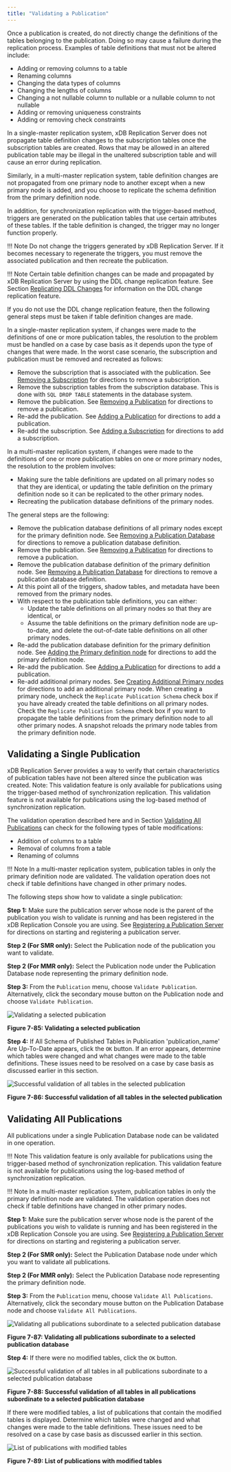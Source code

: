 ```yaml
---
title: "Validating a Publication"
---
```


<div id="validating_publication" class="registered_link"></div>

Once a publication is created, do not directly change the definitions of the tables belonging to the publication. Doing so may cause a failure during the replication process. Examples of table definitions that must not be altered include:

-   Adding or removing columns to a table
-   Renaming columns
-   Changing the data types of columns
-   Changing the lengths of columns
-   Changing a not nullable column to nullable or a nullable column to not nullable
-   Adding or removing uniqueness constraints
-   Adding or removing check constraints

In a single-master replication system, xDB Replication Server does not propagate table definition changes to the subscription tables once the subscription tables are created. Rows that may be allowed in an altered publication table may be illegal in the unaltered subscription table and will cause an error during replication.

Similarly, in a multi-master replication system, table definition changes are not propagated from one primary node to another except when a new primary node is added, and you choose to replicate the schema definition from the primary definition node.

In addition, for synchronization replication with the trigger-based method, triggers are generated on the publication tables that use certain attributes of these tables. If the table definition is changed, the trigger may no longer function properly.

!!! Note
    Do not change the triggers generated by xDB Replication Server. If it becomes necessary to regenerate the triggers, you must remove the associated publication and then recreate the publication.

!!! Note
    Certain table definition changes can be made and propagated by xDB Replication Server by using the DDL change replication feature. See Section [Replicating DDL Changes](../08_replicating_ddl_changes/#replicating_ddl_changes) for information on the DDL change replication feature.

If you do not use the DDL change replication feature, then the following general steps must be taken if table definition changes are made.

In a single-master replication system, if changes were made to the definitions of one or more publication tables, the resolution to the problem must be handled on a case by case basis as it depends upon the type of changes that were made. In the worst case scenario, the subscription and publication must be removed and recreated as follows:

-   Remove the subscription that is associated with the publication. See [Removing a Subscription](../../05_smr_operation/05_managing_subscription/05_removing_subscription/#removing_subscription) for directions to remove a subscription.
-   Remove the subscription tables from the subscription database. This is done with `SQL DROP TABLE` statements in the database system.
-   Remove the publication. See [Removing a Publication](06_removing_pub/#removing_pub) for directions to remove a publication.
-   Re-add the publication. See [Adding a Publication](../../05_smr_operation/02_creating_publication/03_adding_publication/#adding_publication) for directions to add a publication.
-   Re-add the subscription. See [Adding a Subscription](../../05_smr_operation/03_creating_subscription/03_adding_subscription/#adding_subscription) for directions to add a subscription.

In a multi-master replication system, if changes were made to the definitions of one or more publication tables on one or more primary nodes, the resolution to the problem involves:

-   Making sure the table definitions are updated on all primary nodes so that they are identical, or updating the table definition on the primary definition node so it can be replicated to the other primary nodes.
-   Recreating the publication database definitions of the primary nodes.

The general steps are the following:

-   Remove the publication database definitions of all primary nodes except for the primary definition node. See [Removing a Publication Database](07_removing_pub_database/#removing_pub_database) for directions to remove a publication database definition.
-   Remove the publication. See [Removing a Publication](06_removing_pub/#removing_pub) for directions to remove a publication.
-   Remove the publication database definition of the primary definition node. See [Removing a Publication Database](07_removing_pub_database/#removing_pub_database) for directions to remove a publication database definition.
-   At this point all of the triggers, shadow tables, and metadata have been removed from the primary nodes.
-   With respect to the publication table definitions, you can either: 
    - Update the table definitions on all primary nodes so that they are identical, or 
    - Assume the table definitions on the primary definition node are up-to-date, and delete the out-of-date table definitions on all other primary nodes.
-   Re-add the publication database definition for the primary definition node. See [Adding the Primary definition node](../../06_mmr_operation/02_creating_publication_mmr/#adding_pdn) for directions to add the primary definition node.
-   Re-add the publication. See [Adding a Publication](../../06_mmr_operation/02_creating_publication_mmr/#add_pub_mmr) for directions to add a publication.
-   Re-add additional primary nodes. See [Creating Additional Primary nodes](../../06_mmr_operation/03_creating_primary_nodes/#creating_primary_nodes) for directions to add an additional primary node. When creating a primary node, uncheck the `Replicate Publication Schema` check box if you have already created the table definitions on all primary nodes. Check the `Replicate Publication Schema` check box if you want to propagate the table definitions from the primary definition node to all other primary nodes. A snapshot reloads the primary node tables from the primary definition node.

## Validating a Single Publication

xDB Replication Server provides a way to verify that certain characteristics of publication tables have not been altered since the publication was created. Note: This validation feature is only available for publications using the trigger-based method of synchronization replication. This validation feature is not available for publications using the log-based method of synchronization replication.

The validation operation described here and in Section [Validating All Publications](#validate_all_pub) can check for the following types of table modifications:

-   Addition of columns to a table
-   Removal of columns from a table
-   Renaming of columns

!!! Note
    In a multi-master replication system, publication tables in only the primary definition node are validated. The validation operation does not check if table definitions have changed in other primary nodes.

The following steps show how to validate a single publication:

**Step 1:** Make sure the publication server whose node is the parent of the publication you wish to validate is running and has been registered in the xDB Replication Console you are using. See [Registering a Publication Server](../../05_smr_operation/02_creating_publication/01_registering_publication_server/#registering_publication_server) for directions on starting and registering a publication server.

**Step 2 (For SMR only):** Select the Publication node of the publication you want to validate.

**Step 2 (For MMR only):** Select the Publication node under the Publication Database node representing the primary definition node.

**Step 3:** From the `Publication` menu, choose `Validate Publication`. Alternatively, click the secondary mouse button on the Publication node and choose `Validate Publication`.

![Validating a selected publication](../../images/image263.png)

**Figure 7-85: Validating a selected publication**

**Step 4:** If All Schema of Published Tables in Publication 'publication_name' Are Up-To-Date appears, click the `OK` button. If an error appears, determine which tables were changed and what changes were made to the table definitions. These issues need to be resolved on a case by case basis as discussed earlier in this section.

![Successful validation of all tables in the selected publication](../../images/image264.png)

**Figure 7-86: Successful validation of all tables in the selected publication**

<div id="validate_all_pub" class="registered_link"></div>

## Validating All Publications

All publications under a single Publication Database node can be validated in one operation.

!!! Note
    This validation feature is only available for publications using the trigger-based method of synchronization replication. This validation feature is not available for publications using the log-based method of synchronization replication.

!!! Note
    In a multi-master replication system, publication tables in only the primary definition node are validated. The validation operation does not check if table definitions have changed in other primary nodes.

**Step 1:** Make sure the publication server whose node is the parent of the publications you wish to validate is running and has been registered in the xDB Replication Console you are using. See [Registering a Publication Server](../../05_smr_operation/02_creating_publication/01_registering_publication_server/#registering_publication_server) for directions on starting and registering a publication server.

**Step 2 (For SMR only):** Select the Publication Database node under which you want to validate all publications.

**Step 2 (For MMR only):** Select the Publication Database node representing the primary definition node.

**Step 3:** From the `Publication` menu, choose `Validate All Publications`. Alternatively, click the secondary mouse button on the Publication Database node and choose `Validate All Publications`.

![Validating all publications subordinate to a selected publication database](../../images/image265.png)

**Figure 7-87: Validating all publications subordinate to a selected publication database**

**Step 4:** If there were no modified tables, click the `OK` button.

![Successful validation of all tables in all publications subordinate to a selected publication database](../../images/image266.png)

**Figure 7-88: Successful validation of all tables in all publications subordinate to a selected publication database**

If there were modified tables, a list of publications that contain the modified tables is displayed. Determine which tables were changed and what changes were made to the table definitions. These issues need to be resolved on a case by case basis as discussed earlier in this section.

![List of publications with modified tables](../../images/image267.png)

**Figure 7-89: List of publications with modified tables**
